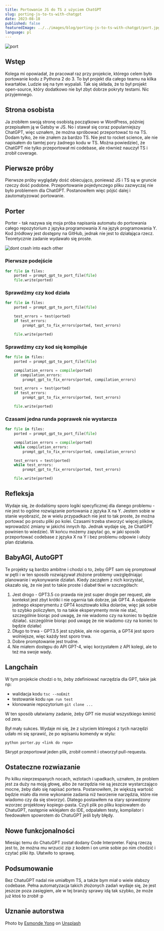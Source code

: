 ```yaml
---
title: Portowanie JS do TS z użyciem ChatGPT
slug: porting-js-to-ts-with-chatgpt
date: 2023-08-18
published: false
featuredImage: ../../images/blog/porting-js-to-ts-with-chatgpt/port.jpg
language: pl
---
```


![port](../../images/blog/porting-js-to-ts-with-chatgpt/port.jpg "port")

## Wstęp
Kolega mi opowiadał, że pracował raz przy projekcie, którego celem było portowanie kodu z Pythona 2 do 3. To był projekt dla całego teamu na kilka kwartałów. Ludzie się na tym wypalali. Tak się składa, że to był projekt open-source, który dodatkowo nie był zbyt dobrze pokryty testami. Nic przyjemnego.

## Strona osobista
Ja zrobiłem swoją stronę osobistą początkowo w WordPress, później przepisałem ją w Gatsby w JS. No i stawał się coraz popularniejszy ChatGPT, więc uznałem, że można spróbować przeportować to na TS. Dodam tylko, że nie znałem za bardzo TS. Nie jest to rocket science, ale nie napisałem do tamtej pory żadnego kodu w TS. Można powiedzieć, że ChatGPT nie tylko przeportował mi codebase, ale również nauczył TS i zrobił coverage.

## Pierwsze próby
Pierwsze próby wyglądały dość obiecująco, ponieważ JS i TS są w gruncie rzeczy dość podobne. Przeportowanie pojedynczego pliku zazwyczaj nie było problemem dla ChatGPT. Postanowiłem więc pójść dalej i zautomatyzować portowanie.

## Porter
Porter - tak nazywa się moja próba napisania automatu do portowania całego repozytorium z języka programowania X na język programowania Y. Kod źródłowy jest dostępny na GitHub, jednak nie jest to działająca rzecz. Teoretycznie zadanie wydawało się proste.

![dont crash into each other](../../images/blog/porting-js-to-ts-with-chatgpt/dont-crash-into-each-other.jpg "dont crash into each other")

### Pierwsze podejście
```py
for file in files:
    ported = prompt_gpt_to_port_file(file)
    file.write(ported)
```

### Sprawdźmy czy kod działa
```py
for file in files:
    ported = prompt_gpt_to_port_file(file)

    test_errors = test(ported)
    if test_errors:
        prompt_gpt_to_fix_errors(ported, test_errors)

    file.write(ported)
```

### Sprawdźmy czy kod się kompiluje
```py
for file in files:
    ported = prompt_gpt_to_port_file(file)

    compilation_errors = compile(ported)
    if compilation_errors:
        prompt_gpt_to_fix_errors(ported, compilation_errors)

    test_errors = test(ported)
    if test_errors:
        prompt_gpt_to_fix_errors(ported, test_errors)

    file.write(ported)
```

### Czasami jedna runda poprawek nie wystarcza
```py
for file in files:
    ported = prompt_gpt_to_port_file(file)

    compilation_errors = compile(ported)
    while compilation_errors:
        prompt_gpt_to_fix_errors(ported, compilation_errors)

    test_errors = test(ported)
    while test_errors:
        prompt_gpt_to_fix_errors(ported, test_errors)

    file.write(ported)
```

## Refleksja
Wydaje się, że dodaliśmy sporo logiki specyficznej dla danego problemu - nie jest to ogólne rozwiązanie portowania z języka X na Y. Jestem sobie w stanie wyobrazić, że w wielu przypadkach nie jest to tak proste, że można portować po prostu pliki po kolei. Czasami trzeba stworzyć więcej plików, wprowadzić zmiany w jakichś innych itp. Jednak wydaje się, że ChatGPT powinien to wiedzieć. W końcu możemy zapytać go, w jaki sposób przeportować codebase z języka X na Y i bez problemu odpowie i ułoży plan działania.

## BabyAGI, AutoGPT
Te projekty są bardzo ambitne i chodzi o to, żeby GPT sam się promptował w pętli i w ten sposób rozwiązywał złożone problemy uwzględniając planowanie i wykonywanie działań. Kiedy zacząłem z nich korzystać, okazało się, że nie jest to takie proste i diabeł tkwi w szczegółach:
1. Jest drogo - GPT3.5 co prawda nie jest super drogie per request, ale kontekst jest zbyt krótki i nie ogarnia tak dobrze, jak GPT4. A odpalenie jednego eksperymentu z GPT4 kosztowało kilka dolarów, więc jak sobie to szybko policzyłem, to na takie eksperymenty mnie nie stać, szczególnie biorąc pod uwagę, że nie wiadomo czy na koniec to będzie działać. szczególnie biorąc pod uwagę że nie wiadomo czy na koniec to będzie działać
2. Długo to trwa - GPT3.5 jest szybkie, ale nie ogarnia, a GPT4 jest sporo wolniejsze, więc każdy test sporo trwa.
3. Dobre promptowanie jest trudne.
4. Nie miałem dostępu do API GPT-4, więc korzystałem z API kolegi, ale to też ma swoje wady.


## Langchain
W tym projekcie chodzi o to, żeby zdefiniować narzędzia dla GPT, takie jak np:
- walidacja kodu `tsc --noEmit`
- testowanie kodu `npm run test`
- klonowanie repozytorium `git clone ...`

W ten sposób ułatwiamy zadanie, żeby GPT nie musiał wszystkiego kminić od zera.

Był mały sukces. Wydaje mi się, że z użyciem któregoś z tych narzędzi udało mi się sprawić, że po wpisaniu komendy w stylu:
```
python porter.py <link do repo>
```
Skrypt przeportował jeden plik, zrobił commit i otworzył pull-requesta.

## Ostateczne rozwiazanie
Po kilku nieprzespanych nocach, wzlotach i upadkach, uznałem, że problem jest za duży na moją głowę, albo że narzędzia nie są jeszcze wystarczająco mocne, żeby dało się napisać portera. Postanowiłem, że większą wartość będzie miało dla mnie wykonanie zadania niż tworzenie narzędzia, które nie wiadomo czy da się stworzyć. Dlatego postawiłem na stary sprawdzony wzorzec projektowy kopiego-pasta. Czyli plik po pliku kopiowałem do ChatuGPT, następnie wklejałem do IDE, odpalałem testy, kompilator i feedowałem spowrotem do ChatuGPT jeśli były błędy.

## Nowe funkcjonalności
Miesiąc temu do ChatuGPT został dodany Code Interpreter. Fajną rzeczą jest to, że można mu wrzucić zip z kodem i on umie sobie po nim chodzić i czytać pliki itp. Ułatwiło to sprawę.

## Podsumowanie
Bez ChatuGPT nadal nie umiałbym TS, a także bym miał o wiele słabszy codebase. Pełna automatyzacja takich złożonych zadań wydaje się, że jest jeszcze poza zasięgiem, ale w tej branży sprawy idą tak szybko, że może już ktoś to zrobił :p

## Uznanie autorstwa
Photo by <a href="https://unsplash.com/@esmonde?utm_source=unsplash&utm_medium=referral&utm_content=creditCopyText">Esmonde Yong</a> on <a href="https://unsplash.com/photos/wFpJV5EWrSM?utm_source=unsplash&utm_medium=referral&utm_content=creditCopyText">Unsplash</a>